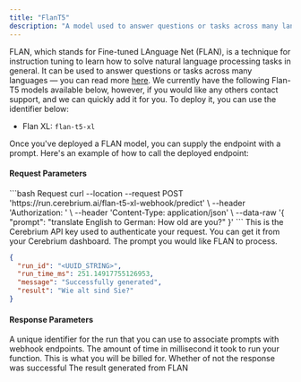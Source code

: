 ```yaml
---
title: "FlanT5"
description: "A model used to answer questions or tasks across many languages"
---
```


FLAN, which stands for Fine-tuned LAnguage Net (FLAN), is a technique for instruction tuning to learn how to solve natural language processing tasks in general.
It can be used to answer questions or tasks across many languages — you can read more [here](https://ai.googleblog.com/2021/10/introducing-flan-more-generalizable.html). We currently have the following Flan-T5 models available below, however, if you would like any others contact support, and we can quickly add it for you. To deploy it, you can use the identifier below:

- Flan XL: `flan-t5-xl`

Once you've deployed a FLAN model, you can supply the endpoint with a prompt. Here's an example of how to call the deployed endpoint:

#### Request Parameters

<RequestExample>
```bash Request
  curl --location --request POST 'https://run.cerebrium.ai/flan-t5-xl-webhook/predict' \
      --header 'Authorization: <API_KEY>' \
      --header 'Content-Type: application/json' \
      --data-raw '{
        "prompt": "translate English to German: How old are you?"
    }'
```
</RequestExample>

<ParamField header="Authorization" type="string" required>
  This is the Cerebrium API key used to authenticate your request. You can get
  it from your Cerebrium dashboard.
</ParamField>
<ParamField body="prompt" type="string" required>
  The prompt you would like FLAN to process.
</ParamField>

<ResponseExample>

```json Response
{
  "run_id": "<UUID_STRING>",
  "run_time_ms": 251.14917755126953,
  "message": "Successfully generated",
  "result": "Wie alt sind Sie?"
}
```

</ResponseExample>

#### Response Parameters

<ResponseField name="run_id" type="string" required>
  A unique identifier for the run that you can use to associate prompts with
  webhook endpoints.
</ResponseField>
<ResponseField name="run_time_ms" type="string" required>
  The amount of time in millisecond it took to run your function. This is what
  you will be billed for.
</ResponseField>
<ResponseField name="message" type="string" required>
  Whether of not the response was successful
</ResponseField>
<ResponseField name="result" type="string" required>
  The result generated from FLAN
</ResponseField>
